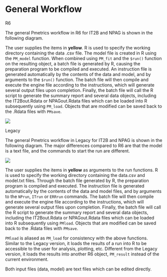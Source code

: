 # General Workflow

<span class="r6">R6</span>

The general Pmetrics workflow in R6 for IT2B and NPAG is shown in the
following diagram.

The user supplies the items in **yellow**. R is used to specify the working directory containing the data .csv file. The model file is created in R using
the `PM_model` function. When combined using `PM_fit` and the `$run()` function
on the resulting object, a batch file is generated by R, causing the preparation
program to be compiled and executed. An instruction file is generated
automatically by the contents of the data and model, and by
arguments to the `$run()` function. The batch file
will then compile and execute the engine file according to the
instructions, which will generate several output files upon completion.
Finally, the batch file will call the R script to generate the summary
report and several data objects, including the IT2Bout.Rdata or
NPAGout.Rdata files which can be loaded into R subsequently using
`PM_load`. Objects that are modified can be saved back to the .Rdata
files with `PMsave`.


![](Images/Slide1.png)

<span class="legacy">Legacy</span>

The general Pmetrics workflow in Legacy for IT2B and NPAG is shown in the
following diagram. The major differences compared to R6 are that the model is a text file, and the commands to start the run are different.


![](Images/Slide2.png)

The user supplies the items in **yellow** as arguments to 
the run functions. R is used to specify the working directory containing the data.csv and
model.txt files. Through the batch file generated by R, the preparation
program is compiled and executed. The instruction file is generated
automatically by the contents of the data and model files, and by
arguments to the `NPrun`, `ITrun` or `ERRrun` commands. The batch file
will then compile and execute the engine file according to the
instructions, which will generate several output files upon completion.
Finally, the batch file will call the R script to generate the summary
report and several data objects, including the IT2Bout.Rdata or
NPAGout.Rdata files which can be loaded into R subsequently using
`PMload`. Objects that are modified can be saved back to the .Rdata
files with `PMsave`.


`PMload` is aliased as `PM_load` for consistency with the above functions.
Similar to the Legacy version, it loads the results of a run into R to be 
accessible to the user for analysis, plotting, etc. Different from the Legacy
version, it loads the results into another R6 object, `PM_result` instead of
the current environment.  


Both input files (data, model) are text files which can be edited
directly.